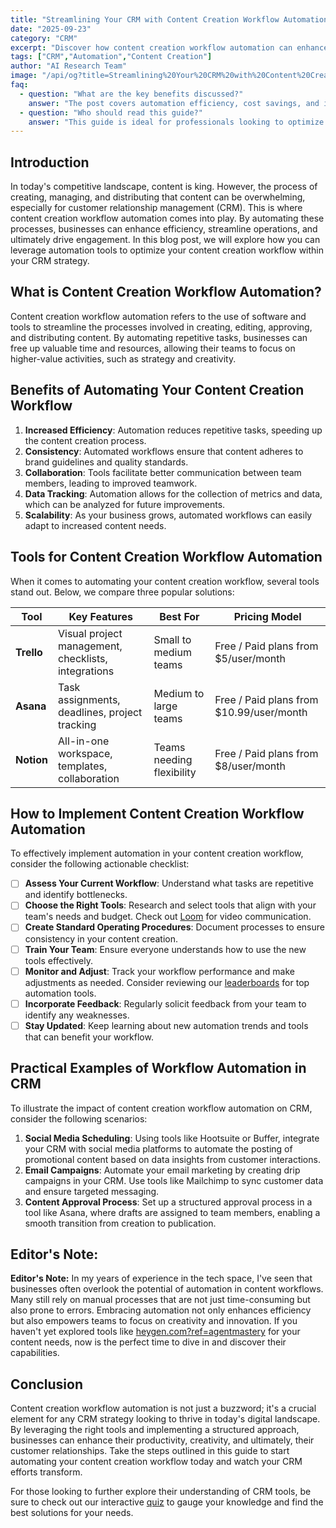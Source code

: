```yaml
---
title: "Streamlining Your CRM with Content Creation Workflow Automation"
date: "2025-09-23"
category: "CRM"
excerpt: "Discover how content creation workflow automation can enhance your CRM processes and boost productivity."
tags: ["CRM","Automation","Content Creation"]
author: "AI Research Team"
image: "/api/og?title=Streamlining%20Your%20CRM%20with%20Content%20Creation%20Workflow%20Automation&type=blog&category=CRM"
faq:
  - question: "What are the key benefits discussed?"
    answer: "The post covers automation efficiency, cost savings, and implementation strategies for crm tools."
  - question: "Who should read this guide?"
    answer: "This guide is ideal for professionals looking to optimize their crm workflows with AI-powered solutions."
---
```


## Introduction
In today's competitive landscape, content is king. However, the process of creating, managing, and distributing that content can be overwhelming, especially for customer relationship management (CRM). This is where content creation workflow automation comes into play. By automating these processes, businesses can enhance efficiency, streamline operations, and ultimately drive engagement. In this blog post, we will explore how you can leverage automation tools to optimize your content creation workflow within your CRM strategy.

## What is Content Creation Workflow Automation?
Content creation workflow automation refers to the use of software and tools to streamline the processes involved in creating, editing, approving, and distributing content. By automating repetitive tasks, businesses can free up valuable time and resources, allowing their teams to focus on higher-value activities, such as strategy and creativity.

## Benefits of Automating Your Content Creation Workflow
1. **Increased Efficiency**: Automation reduces repetitive tasks, speeding up the content creation process.
2. **Consistency**: Automated workflows ensure that content adheres to brand guidelines and quality standards.
3. **Collaboration**: Tools facilitate better communication between team members, leading to improved teamwork.
4. **Data Tracking**: Automation allows for the collection of metrics and data, which can be analyzed for future improvements.
5. **Scalability**: As your business grows, automated workflows can easily adapt to increased content needs.

## Tools for Content Creation Workflow Automation
When it comes to automating your content creation workflow, several tools stand out. Below, we compare three popular solutions:

| Tool         | Key Features                                    | Best For               | Pricing Model            |
|--------------|------------------------------------------------|------------------------|--------------------------|
| **Trello**   | Visual project management, checklists, integrations | Small to medium teams  | Free / Paid plans from $5/user/month |
| **Asana**    | Task assignments, deadlines, project tracking   | Medium to large teams   | Free / Paid plans from $10.99/user/month |
| **Notion**   | All-in-one workspace, templates, collaboration   | Teams needing flexibility | Free / Paid plans from $8/user/month |

## How to Implement Content Creation Workflow Automation
To effectively implement automation in your content creation workflow, consider the following actionable checklist:

- [ ] **Assess Your Current Workflow**: Understand what tasks are repetitive and identify bottlenecks.
- [ ] **Choose the Right Tools**: Research and select tools that align with your team's needs and budget. Check out [Loom](/tools/loom) for video communication.
- [ ] **Create Standard Operating Procedures**: Document processes to ensure consistency in your content creation.
- [ ] **Train Your Team**: Ensure everyone understands how to use the new tools effectively.
- [ ] **Monitor and Adjust**: Track your workflow performance and make adjustments as needed. Consider reviewing our [leaderboards](/leaderboards) for top automation tools.
- [ ] **Incorporate Feedback**: Regularly solicit feedback from your team to identify any weaknesses.
- [ ] **Stay Updated**: Keep learning about new automation trends and tools that can benefit your workflow.

## Practical Examples of Workflow Automation in CRM
To illustrate the impact of content creation workflow automation on CRM, consider the following scenarios:

1. **Social Media Scheduling**: Using tools like Hootsuite or Buffer, integrate your CRM with social media platforms to automate the posting of promotional content based on data insights from customer interactions.
2. **Email Campaigns**: Automate your email marketing by creating drip campaigns in your CRM. Use tools like Mailchimp to sync customer data and ensure targeted messaging.
3. **Content Approval Process**: Set up a structured approval process in a tool like Asana, where drafts are assigned to team members, enabling a smooth transition from creation to publication.

## Editor's Note:
**Editor's Note:** In my years of experience in the tech space, I've seen that businesses often overlook the potential of automation in content workflows. Many still rely on manual processes that are not just time-consuming but also prone to errors. Embracing automation not only enhances efficiency but also empowers teams to focus on creativity and innovation. If you haven't yet explored tools like [heygen.com?ref=agentmastery](https://heygen.com?ref=agentmastery) for your content needs, now is the perfect time to dive in and discover their capabilities.

## Conclusion
Content creation workflow automation is not just a buzzword; it's a crucial element for any CRM strategy looking to thrive in today's digital landscape. By leveraging the right tools and implementing a structured approach, businesses can enhance their productivity, creativity, and ultimately, their customer relationships. Take the steps outlined in this guide to start automating your content creation workflow today and watch your CRM efforts transform.

For those looking to further explore their understanding of CRM tools, be sure to check out our interactive [quiz](/quiz) to gauge your knowledge and find the best solutions for your needs.
